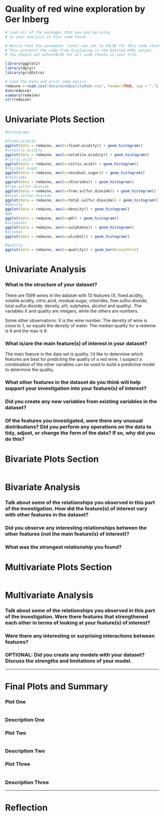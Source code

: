 Quality of red wine exploration by Ger Inberg
========================================================

```r
# Load all of the packages that you end up using
# in your analysis in this code chunk.

# Notice that the parameter "echo" was set to FALSE for this code chunk.
# This prevents the code from displaying in the knitted HTML output.
# You should set echo=FALSE for all code chunks in your file.

library(ggplot2)
library(dplyr)
library(gridExtra)
```

```r
# Load the Data and print some basics
redwine <-read.csv("data/wineQualityReds.csv", header=TRUE, sep = ",") 
dim(redwine)
summary(redwine)
str(redwine)
```

# Univariate Plots Section
```r

#histograms

#fixed.acidity
ggplot(data = redwine, aes(x=fixed.acidity)) + geom_histogram()
#volatile.acidity
ggplot(data = redwine, aes(x=volatile.acidity)) + geom_histogram()
#citric.acid
ggplot(data = redwine, aes(x=citric.acid)) + geom_histogram()
#residual.sugar
ggplot(data = redwine, aes(x=residual.sugar)) + geom_histogram()
#chlorides
ggplot(data = redwine, aes(x=chlorides)) + geom_histogram()
#free.sulfur.dioxide
ggplot(data = redwine, aes(x=free.sulfur.dioxide)) + geom_histogram()
#total.sulfur.dioxide
ggplot(data = redwine, aes(x=total.sulfur.dioxide)) + geom_histogram()
#density
ggplot(data = redwine, aes(x=density)) + geom_histogram()
#pH
ggplot(data = redwine, aes(x=pH)) + geom_histogram()
#sulphates
ggplot(data = redwine, aes(x=sulphates)) + geom_histogram()
#alcohol
ggplot(data = redwine, aes(x=alcohol)) + geom_histogram()

#quality
ggplot(data = redwine, aes(x=quality)) + geom_bar(binwidth=1)
```

# Univariate Analysis

### What is the structure of your dataset?

There are 1599 wines in the dataset with 13 features (X, fixed.acidity, volatile.acidity, citric.acid, residual.sugar, chlorides, free.sulfur.dioxide, total.sulfur.dioxide, density, pH, sulphates, alcohol and quality). The variables X and quality are integers, while the others are numbers.

Some other observations:
X is the wine number.
The density of wine is close to 1, so equals the density of water.
The median quality for a redwine is 6 and the max is 8.

### What is/are the main feature(s) of interest in your dataset?

The main feature in the data set is quality. I’d like to determine which features are best for predicting the quality of a red wine. I suspect a combination of the other variables can be used to build a predictive model to determine the quality.

### What other features in the dataset do you think will help support your investigation into your feature(s) of interest?

### Did you create any new variables from existing variables in the dataset?

### Of the features you investigated, were there any unusual distributions? Did you perform any operations on the data to tidy, adjust, or change the form of the data? If so, why did you do this?



# Bivariate Plots Section
```r

```

# Bivariate Analysis

### Talk about some of the relationships you observed in this part of the investigation. How did the feature(s) of interest vary with other features in the dataset?

### Did you observe any interesting relationships between the other features (not the main feature(s) of interest)?

### What was the strongest relationship you found?




# Multivariate Plots Section

```r

```

# Multivariate Analysis

### Talk about some of the relationships you observed in this part of the investigation. Were there features that strengthened each other in terms of looking at your feature(s) of interest?

### Were there any interesting or surprising interactions between features?

### OPTIONAL: Did you create any models with your dataset? Discuss the strengths and limitations of your model.

------

# Final Plots and Summary

### Plot One
```r

```

### Description One


### Plot Two
```r

```

### Description Two


### Plot Three
```r

```

### Description Three

------

# Reflection
